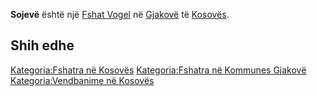 {{Fshat në Kosovës
 | Emri                = Sojevë
| sqi_N_name = Sojevë
| sqi_N_FULL_NAME_RO = Sojevë
| sqi_N_FULL_NAME_ND_RO = Sojeve
| sqi_N_SORT_NAME_RG = SOJEVE
| sqi_N_FULL_NAME_RG = Sojevë
| sqi_N_FULL_NAME_ND_RG = Sojeve
| srp_N_name = Sojevo
| srp_N_FULL_NAME_RO = Sojevo
| srp_N_FULL_NAME_ND_RO = Sojevo
| srp_N_SORT_NAME_RG = SOJEVO
| srp_N_FULL_NAME_RG = Sojevo
| srp_N_FULL_NAME_ND_RG = Sojevo
| srp_NS_name = Сојево
| srp_NS_FULL_NAME_RO = Сојево
| srp_NS_FULL_NAME_ND_RO = Сојево
| srp_NS_SORT_NAME_RG = СОЈЕВО
| srp_NS_FULL_NAME_RG = Сојево
| srp_NS_FULL_NAME_ND_RG = Сојево

 | Emri (Rasa dhanore) = 
 | Figura              = 
 | Shteti              = Kosovo
 | Komuna              = Gjakovë
 | Kodi postar         = 
 | Sipërfaqja          = 

 | Popullsia           = 

 | Regj. i popullsisë  = 
 | Dend. e popullsisë  = 
 | Faqja zyrtare       = 
 <!--- Koordinatat ----> 
 | Gjerësia            = 42.373611
 | Gjatësia            = 21.225833
 | Lartësia            = 
}}
'''Sojevë''' është një [[Fshat Vogel]] në [[Gjakovë]] të [[Kosovës]].

<!-- == Gjeografia == -->
<!-- == Historia == -->
<!-- == Demografia == -->
== Shih edhe ==
{{Komuna Gjakovë}}
{{Kosovo-Administrata-Cung}}

[[Kategoria:Fshatra në Kosovës]]
[[Kategoria:Fshatra në Kommunes Gjakovë]]
[[Kategoria:Vendbanime në Kosovës]]